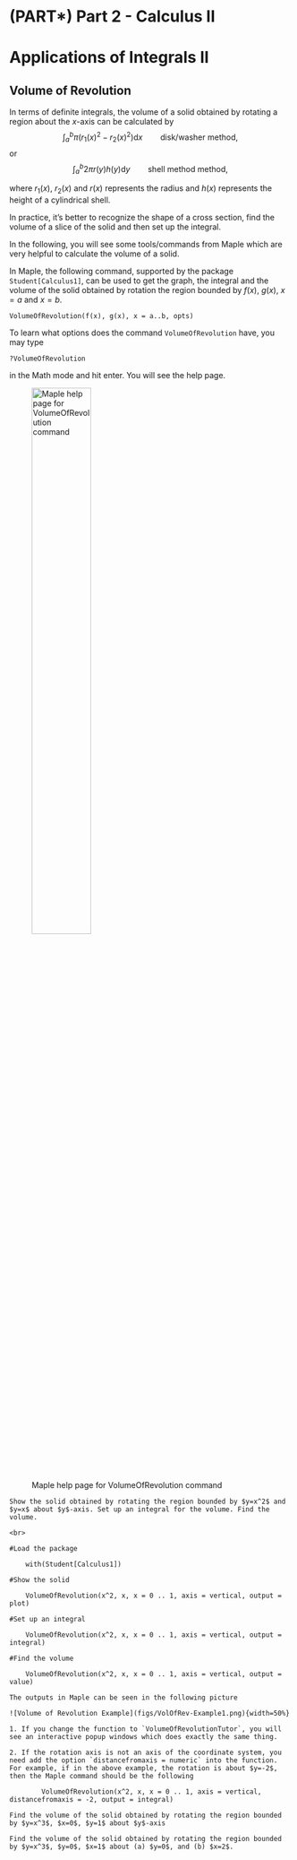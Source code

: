 # (PART\*) Part 2 - Calculus II {-}

# Applications of Integrals II

## Volume of Revolution

In terms of definite integrals, the volume of a solid obtained by rotating a region about the $x$-axis can be calculated by 
$$\int_a^b \pi (r_1(x)^2 - r_2(x)^2) \mathrm{d} x \qquad \text{disk/washer method},$$
or
$$\int_a^b 2\pi r(y) h(y) \mathrm{d} y \qquad \text{shell method method},$$

where $r_1(x)$, $r_2(x)$ and $r(x)$ represents the radius and $h(x)$ represents the height of a cylindrical shell.

In practice, it's better to recognize the shape of a cross section, find the volume of a slice of the solid and then set up the integral.

In the following, you will see some tools/commands from Maple which are very helpful to calculate the volume of a solid.

In Maple, the following command, supported by the package `Student[Calculus1]`, can be used to get the graph, the integral and the volume of the solid obtained by rotation the region bounded by $f(x)$, $g(x)$, $x=a$ and $x=b$.

```maple
VolumeOfRevolution(f(x), g(x), x = a..b, opts)
```

To learn what options does the command `VolumeOfRevolution` have, you may type

```maple
?VolumeOfRevolution
```

in the Math mode and hit enter. You will see the help page.

![Maple help page for VolumeOfRevolution command](figs/VolOfRev-help-page.png){width=50%}

```example
Show the solid obtained by rotating the region bounded by $y=x^2$ and $y=x$ about $y$-axis. Set up an integral for the volume. Find the volume.
```

```solution
<br>

#Load the package

    with(Student[Calculus1])

#Show the solid

    VolumeOfRevolution(x^2, x, x = 0 .. 1, axis = vertical, output = plot)

#Set up an integral

    VolumeOfRevolution(x^2, x, x = 0 .. 1, axis = vertical, output = integral)

#Find the volume

    VolumeOfRevolution(x^2, x, x = 0 .. 1, axis = vertical, output = value)

The outputs in Maple can be seen in the following picture

![Volume of Revolution Example](figs/VolOfRev-Example1.png){width=50%}

```

```remark
1. If you change the function to `VolumeOfRevolutionTutor`, you will see an interactive popup windows which does exactly the same thing.

2. If the rotation axis is not an axis of the coordinate system, you need add the option `distancefromaxis = numeric` into the function. For example, if in the above example, the rotation is about $y=-2$, then the Maple command should be the following

        VolumeOfRevolution(x^2, x, x = 0 .. 1, axis = vertical, distancefromaxis = -2, output = integral)

```

```exercise
Find the volume of the solid obtained by rotating the region bounded by $y=x^3$, $x=0$, $y=1$ about $y$-axis
```

```exercise
Find the volume of the solid obtained by rotating the region bounded by $y=x^3$, $y=0$, $x=1$ about (a) $y=0$, and (b) $x=2$.
```
